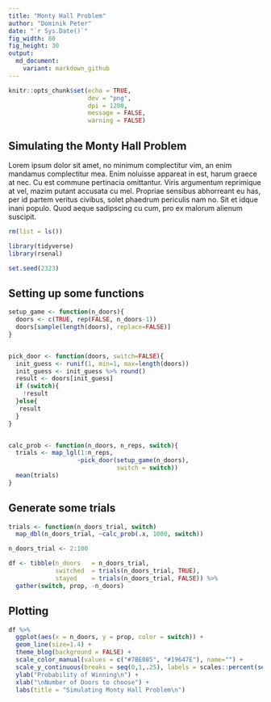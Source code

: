 ```yaml
---
title: "Monty Hall Problem"
author: "Dominik Peter"
date: "`r Sys.Date()`"
fig_width: 80
fig_height: 30
output:
  md_document:
    variant: markdown_github
---
```


```r
knitr::opts_chunk$set(echo = TRUE,
                      dev = "png",
                      dpi = 1200,
                      message = FALSE,
                      warning = FALSE)
```

## Simulating the Monty Hall Problem

Lorem ipsum dolor sit amet, no minimum complectitur vim, an enim mandamus complectitur mea. Enim noluisse appareat in est, harum graece at nec. Cu est commune pertinacia omittantur. Viris argumentum reprimique at vel, mazim putant accusata cu mel. Propriae sensibus abhorreant eu has, per id partem veritus civibus, solet phaedrum periculis nam no. Sit et idque inani populo. Quod aeque sadipscing cu cum, pro ex malorum alienum suscipit.


```r
rm(list = ls())

library(tidyverse)
library(rsenal)

set.seed(2323)
```


## Setting up some functions

```r
setup_game <- function(n_doors){
  doors <- c(TRUE, rep(FALSE, n_doors-1))
  doors[sample(length(doors), replace=FALSE)]
}


pick_door <- function(doors, switch=FALSE){
  init_guess <- runif(1, min=1, max=length(doors))
  init_guess <- init_guess %>% round()
  result <- doors[init_guess]
  if (switch){
    !result
  }else{
   result
  }
}


calc_prob <- function(n_doors, n_reps, switch){
  trials <- map_lgl(1:n_reps,
                   ~pick_door(setup_game(n_doors),
                              switch = switch))
  mean(trials)
}

```


## Generate some trials

```r
trials <- function(n_doors_trial, switch)
  map_dbl(n_doors_trial, ~calc_prob(.x, 1000, switch))

n_doors_trial <- 2:100

df <- tibble(n_doors   = n_doors_trial,
             switched  = trials(n_doors_trial, TRUE),
             stayed    = trials(n_doors_trial, FALSE)) %>%
  gather(switch, prop, -n_doors)


```


## Plotting


```r
df %>%
  ggplot(aes(x = n_doors, y = prop, color = switch)) +
  geom_line(size=1.4) +
  theme_blog(background = FALSE) +
  scale_color_manual(values = c("#7BE085", "#19647E"), name="") +
  scale_y_continuous(breaks = seq(0,1,.25), labels = scales::percent(seq(0,1,.25))) +
  ylab("Probability of Winning\n") +
  xlab("\nNumber of Doors to choose") +
  labs(title = "Simulating Monty Hall Problem\n")
  

```


